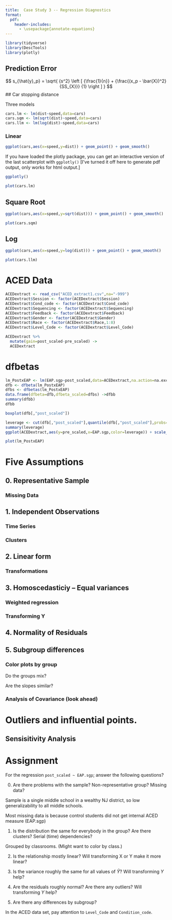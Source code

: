 ```yaml
---
title:  Case Study 3 -- Regression Diagnostics
format:
  pdf: 
    header-includes:
      - \usepackage{annotate-equations}
---
```


```r
library(tidyverse)
library(DescTools)
library(plotly)
```


## Prediction Error

$$
s_{\hat{y}_p} = \sqrt{
{s^2}
\left [
{\frac{1}{n}} +
{\frac{(x_p - \bar{X})^2}{SS_{X}}}
{1}
\right ]
}
$$
## Car stopping distance

Three models
```r
cars.lm <- lm(dist~speed,data=cars)
cars.sqm <- lm(sqrt(dist)~speed,data=cars)
cars.llm <- lm(log(dist)~speed,data=cars)
```

### Linear

```r
ggplot(cars,aes(x=speed,y=dist)) + geom_point() + geom_smooth()
```
If you have loaded the plotly package, you can get an interactive version of the last scatterplot with `ggplotly()` [I've turned it off here to generate pdf output, only works for html output.]

```r
ggplotly()
```


```r
plot(cars.lm)
```

## Square Root

```r
ggplot(cars,aes(x=speed,y=sqrt(dist))) + geom_point() + geom_smooth()
```


```r
plot(cars.sqm)
```

## Log

```r
ggplot(cars,aes(x=speed,y=log(dist))) + geom_point() + geom_smooth()
```


```r
plot(cars.llm)
```

# ACED Data

```r
ACEDextract <- read_csv("ACED_extract1.csv",na="-999")
ACEDextract$Session <- factor(ACEDextract$Session)
ACEDextract$Cond_code <- factor(ACEDextract$Cond_code)
ACEDextract$Sequencing <- factor(ACEDextract$Sequencing)
ACEDextract$Feedback <- factor(ACEDextract$Feedback)
ACEDextract$Gender <- factor(ACEDextract$Gender)
ACEDextract$Race <- factor(ACEDextract$Race,1:8)
ACEDextract$Level_Code <- factor(ACEDextract$Level_Code)
```

```r
ACEDextract %>%
  mutate(gain=post_scaled-pre_scaled) ->
  ACEDextract
```


# dfbetas




```r
lm_PostxEAP <- lm(EAP.sgp~post_scaled,data=ACEDextract,na.action=na.exclude)
dfb <- dfbeta(lm_PostxEAP)
dfbs <- dfbetas(lm_PostxEAP)
data.frame(dfbeta=dfb,dfbeta_scaled=dfbs) ->dfbb
summary(dfbb)
dfbb
```

```r
boxplot(dfb[,"post_scaled"])
```
```r
leverage <- cut(dfb[,"post_scaled"],quantile(dfb[,"post_scaled"],probs=c(0,.05,.95,1),na.rm=TRUE))
summary(leverage)
ggplot(ACEDextract,aes(y=pre_scaled,x=EAP.sgp,color=leverage)) + scale_color_discrete() + geom_point() + geom_smooth(method="lm") 
```
```r
plot(lm_PostxEAP)
```


# Five Assumptions

## 0.  Representative Sample

### Missing Data

## 1. Independent Observations

### Time Series

### Clusters

## 2. Linear form

### Transformations

## 3. Homoscedasticiy -- Equal variances

### Weighted regression

### Transforming Y

## 4. Normality of Residuals

## 5. Subgroup differences

### Color plots by group

Do the groups mix?  

Are the slopes similar?

### Analysis of Covariance (look ahead)

# Outliers and influential points.

## Sensisitivity Analysis

# Assignment

For the regression `post_scaled ~ EAP.sgp`; answer the following questions?

0. Are there problems with the sample?  Non-representative group?  Missing data? 

Sample is a single middle school in a wealthy NJ district, so low generalizability to all middle schools.

Most missing data is because control students did not get internal ACED measure (EAP.sgp)

1. Is the distribution the same for everybody in the group?  Are there clusters?  Serial (time) dependencies?

Grouped by classrooms.  (Might want to color by class.)

2. Is the relationship mostly linear?  Will transforming X or Y make it more linear?

3. Is the variance roughly the same for all values of $\hat Y$?  Will transforming $Y$ help?

4. Are the residuals roughly normal?  Are there any outliers?  Will transforming $Y$ help?

5. Are there any differences by subgroup?  

In the ACED data set, pay attention to `Level_Code` and `Condition_code`.
